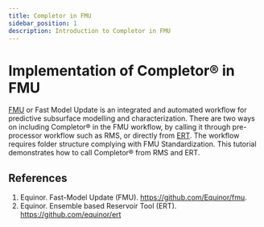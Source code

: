 ```yaml
---
title: Completor in FMU
sidebar_position: 1
description: Introduction to Completor in FMU
---
```


# Implementation of Completor® in FMU

[FMU](https://github.com/Equinor/fmu) or Fast Model Update is an integrated and automated workflow for predictive subsurface modelling and characterization.
There are two ways on including Completor® in the FMU workflow, by calling it through pre-processor workflow such as RMS, or directly from [ERT](https://github.com/equinor/ert). The workflow requires folder structure complying with FMU Standardization. This tutorial demonstrates how to call Completor® from RMS and ERT.

## References
1. Equinor. Fast-Model Update (FMU). https://github.com/Equinor/fmu.
2. Equinor. Ensemble based Reservoir Tool (ERT). https://github.com/equinor/ert
